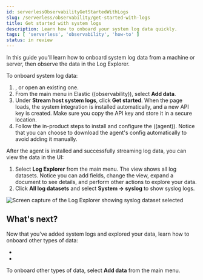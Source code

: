 ```yaml
---
id: serverlessObservabilityGetStartedWithLogs
slug: /serverless/observability/get-started-with-logs
title: Get started with system logs
description: Learn how to onboard your system log data quickly.
tags: [ 'serverless', 'observability', 'how-to' ]
status: in review
---
```




<InReview />

In this guide you'll learn how to onboard system log data from a machine or server,
then observe the data in the Log Explorer.

To onboard system log data:

1. <DocLink id="serverlessObservabilityCreateAnObservabilityProject" text="Create a new ((observability)) project"/>, or open an existing one.
1. From the main menu in Elastic ((observability)), select **Add data**.
1. Under **Stream host system logs**, click **Get started**.
When the page loads, the system integration is installed automatically, and a new API key is created.
Make sure you copy the API key and store it in a secure location.
1. Follow the in-product steps to install and configure the ((agent)).
Notice that you can choose to download the agent's config automatically to avoid adding it manually.

After the agent is installed and successfully streaming log data, you can view the data in the UI:

1. Select **Log Explorer** from the main menu. The view shows all log datasets.
Notice you can add fields, change the view, expand a document to see details,
and perform other actions to explore your data.
1. Click **All log datasets** and select **System -> syslog** to show syslog logs.

![Screen capture of the Log Explorer showing syslog dataset selected](../images/log-explorer-select-syslogs.png)

## What's next?

Now that you've added system logs and explored your data,
learn how to onboard other types of data:

* <DocLink id="serverlessObservabilityStreamLogFiles"/>
* <DocLink id="serverlessObservabilityApmGetStarted"/>

To onboard other types of data, select **Add data** from the main menu.


<Feedback slug="/serverless/observability/get-started-with-logs" filepath="docs/logging/get-started-with-logs.mdx" />
